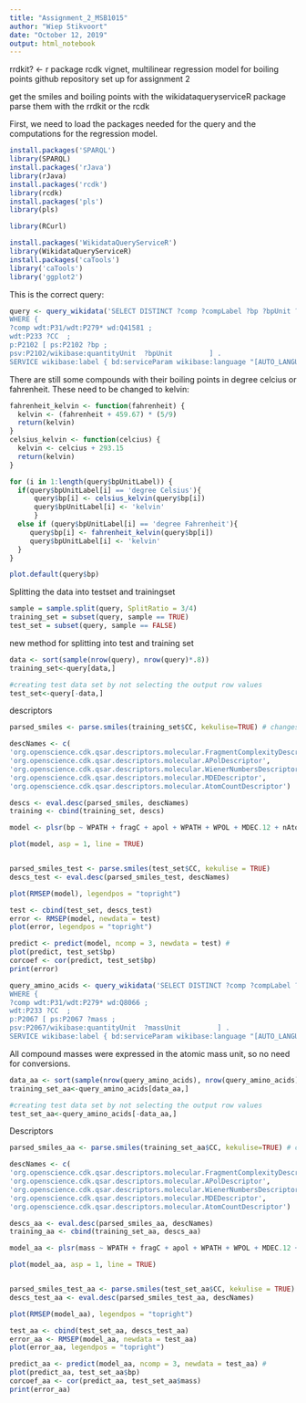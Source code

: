 ```yaml
---
title: "Assignment_2_MSB1015"
author: "Wiep Stikvoort"
date: "October 12, 2019"
output: html_notebook
---
```

rrdkit? <- r package
rcdk vignet, multilinear regression model for boiling points
github repository set up for assignment 2

get the smiles and boiling points with the wikidataqueryserviceR package
parse them with the rrdkit or the rcdk

First, we need to load the packages needed for the query and the computations for the regression model. 
```r
install.packages('SPARQL')
library(SPARQL)
install.packages('rJava')
library(rJava)
install.packages('rcdk')
library(rcdk)
install.packages('pls')
library(pls)

library(RCurl)

install.packages('WikidataQueryServiceR')
library(WikidataQueryServiceR)
install.packages('caTools')
library('caTools')
library('ggplot2')

```


This is the correct query:
``` r
query <- query_wikidata('SELECT DISTINCT ?comp ?compLabel ?bp ?bpUnit ?bpUnitLabel ?CC
WHERE {   
?comp wdt:P31/wdt:P279* wd:Q41581 ;       
wdt:P233 ?CC  ;
p:P2102 [ ps:P2102 ?bp ;  
psv:P2102/wikibase:quantityUnit  ?bpUnit         ] .  
SERVICE wikibase:label { bd:serviceParam wikibase:language "[AUTO_LANGUAGE],en". } }')
```

There are still some compounds with their boiling points in degree celcius or fahrenheit. These need to be changed to kelvin:

```r
fahrenheit_kelvin <- function(fahrenheit) {
  kelvin <- (fahrenheit + 459.67) * (5/9)
  return(kelvin)
}
celsius_kelvin <- function(celcius) {
  kelvin <- celcius + 293.15
  return(kelvin)
}

for (i in 1:length(query$bpUnitLabel)) {
  if(query$bpUnitLabel[i] == 'degree Celsius'){
      query$bp[i] <- celsius_kelvin(query$bp[i])
      query$bpUnitLabel[i] <- 'kelvin'
      }
  else if (query$bpUnitLabel[i] == 'degree Fahrenheit'){
     query$bp[i] <- fahrenheit_kelvin(query$bp[i])
     query$bpUnitLabel[i] <- 'kelvin'
  }
}

plot.default(query$bp)

```

Splitting the data into testset and trainingset
```r
sample = sample.split(query, SplitRatio = 3/4)
training_set = subset(query, sample == TRUE)
test_set = subset(query, sample == FALSE)
```

new method for splitting into test and training set
```r
data <- sort(sample(nrow(query), nrow(query)*.8))
training_set<-query[data,]

#creating test data set by not selecting the output row values
test_set<-query[-data,]
```


descriptors 
```r
parsed_smiles <- parse.smiles(training_set$CC, kekulise=TRUE) # changes it into a format IAtomContainer

descNames <- c(
'org.openscience.cdk.qsar.descriptors.molecular.FragmentComplexityDescriptor',
'org.openscience.cdk.qsar.descriptors.molecular.APolDescriptor',
'org.openscience.cdk.qsar.descriptors.molecular.WienerNumbersDescriptor',
'org.openscience.cdk.qsar.descriptors.molecular.MDEDescriptor',
'org.openscience.cdk.qsar.descriptors.molecular.AtomCountDescriptor')

descs <- eval.desc(parsed_smiles, descNames)
training <- cbind(training_set, descs)

```

``` r

model <- plsr(bp ~ WPATH + fragC + apol + WPATH + WPOL + MDEC.12 + nAtom, data = training, validation = "LOO") 

plot(model, asp = 1, line = TRUE)


parsed_smiles_test <- parse.smiles(test_set$CC, kekulise = TRUE)
descs_test <- eval.desc(parsed_smiles_test, descNames)

plot(RMSEP(model), legendpos = "topright")

test <- cbind(test_set, descs_test)
error <- RMSEP(model, newdata = test)
plot(error, legendpos = "topright")

predict <- predict(model, ncomp = 3, newdata = test) # 
plot(predict, test_set$bp)
corcoef <- cor(predict, test_set$bp)
print(error)
```

``` r
query_amino_acids <- query_wikidata('SELECT DISTINCT ?comp ?compLabel ?mass ?massUnit ?massUnitLabel ?CC
WHERE {   
?comp wdt:P31/wdt:P279* wd:Q8066 ;       
wdt:P233 ?CC  ;
p:P2067 [ ps:P2067 ?mass ;  
psv:P2067/wikibase:quantityUnit  ?massUnit         ] .  
SERVICE wikibase:label { bd:serviceParam wikibase:language "[AUTO_LANGUAGE],en". } }')
```
All compound masses were expressed in the atomic mass unit, so no need for conversions. 

```r
data_aa <- sort(sample(nrow(query_amino_acids), nrow(query_amino_acids)*.8))
training_set_aa<-query_amino_acids[data_aa,]

#creating test data set by not selecting the output row values
test_set_aa<-query_amino_acids[-data_aa,]
```

Descriptors 
```r
parsed_smiles_aa <- parse.smiles(training_set_aa$CC, kekulise=TRUE) # changes it into a format IAtomContainer

descNames <- c(
'org.openscience.cdk.qsar.descriptors.molecular.FragmentComplexityDescriptor',
'org.openscience.cdk.qsar.descriptors.molecular.APolDescriptor',
'org.openscience.cdk.qsar.descriptors.molecular.WienerNumbersDescriptor',
'org.openscience.cdk.qsar.descriptors.molecular.MDEDescriptor',
'org.openscience.cdk.qsar.descriptors.molecular.AtomCountDescriptor')

descs_aa <- eval.desc(parsed_smiles_aa, descNames)
training_aa <- cbind(training_set_aa, descs_aa)

```

``` r

model_aa <- plsr(mass ~ WPATH + fragC + apol + WPATH + WPOL + MDEC.12 + nAtom, data = training_aa, validation = "LOO") 

plot(model_aa, asp = 1, line = TRUE)


parsed_smiles_test_aa <- parse.smiles(test_set_aa$CC, kekulise = TRUE)
descs_test_aa <- eval.desc(parsed_smiles_test_aa, descNames)

plot(RMSEP(model_aa), legendpos = "topright")

test_aa <- cbind(test_set_aa, descs_test_aa)
error_aa <- RMSEP(model_aa, newdata = test_aa)
plot(error_aa, legendpos = "topright")

predict_aa <- predict(model_aa, ncomp = 3, newdata = test_aa) # 
plot(predict_aa, test_set_aa$bp)
corcoef_aa <- cor(predict_aa, test_set_aa$mass)
print(error_aa)
```